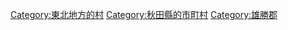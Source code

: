 {{Commonscat|Higashinaruse, Akita}}
{{Catmore}}

{{DEFAULTSORT:Higashinaruse}}
[[Category:東北地方的村|Category:東北地方的村]]
[[Category:秋田縣的市町村|Category:秋田縣的市町村]]
[[Category:雄勝郡|Category:雄勝郡]]